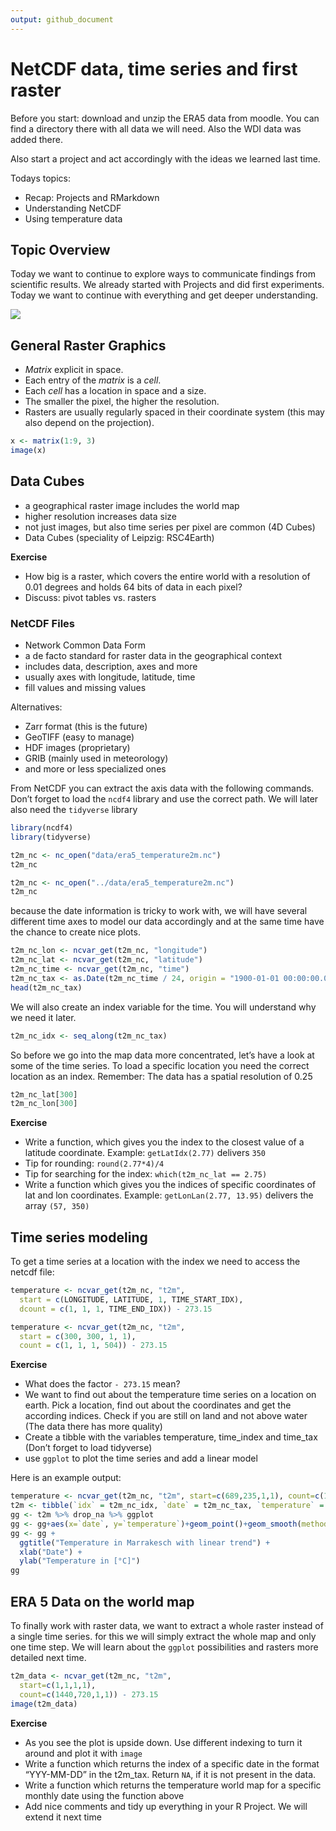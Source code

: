 ```yaml
---
output: github_document
---
```


# NetCDF data, time series and first raster

Before you start: download and unzip the ERA5 data from moodle. You can find a directory there with all data we will need. Also the WDI data was added there.

Also start a project and act accordingly with the ideas we learned last time.

Todays topics:

* Recap: Projects and RMarkdown
* Understanding NetCDF
* Using temperature data

## Topic Overview

Today we want to continue to explore ways to communicate findings from scientific results. We already started with Projects and did first experiments. Today we want to continue with everything and get deeper understanding.

![](data-science-explore.png)

## General Raster Graphics

* *Matrix* explicit in space.
* Each entry of the *matrix* is a *cell*.
* Each *cell* has a location in space and a size.
* The smaller the pixel, the higher the resolution.
* Rasters are usually regularly spaced in their coordinate system (this may also
  depend on the projection).

```r
x <- matrix(1:9, 3)
image(x)
```

## Data Cubes

* a geographical raster image includes the world map
* higher resolution increases data size
* not just images, but also time series per pixel are common (4D Cubes)
* Data Cubes (speciality of Leipzig: RSC4Earth)

**Exercise**

* How big is a raster, which covers the entire world with a resolution of 0.01 degrees and holds 64 bits of data in each pixel?
* Discuss: pivot tables vs. rasters

### NetCDF Files

* Network Common Data Form
* a de facto standard for raster data in the geographical context
* includes data, description, axes and more
* usually axes with longitude, latitude, time
* fill values and missing values

Alternatives:

* Zarr format (this is the future)
* GeoTIFF (easy to manage)
* HDF images (proprietary)
* GRIB (mainly used in meteorology)
* and more or less specialized ones

From NetCDF you can extract the axis data with the following commands. Don't forget to load the `ncdf4` library and use the correct path. We will later also need the `tidyverse` library

```r
library(ncdf4)
library(tidyverse)
```


```r
t2m_nc <- nc_open("data/era5_temperature2m.nc")
t2m_nc
```
```r
t2m_nc <- nc_open("../data/era5_temperature2m.nc")
t2m_nc
```

because the date information is tricky to work with, we will have several different time axes to model our data accordingly and at the same time have the chance to create nice plots.

```r
t2m_nc_lon <- ncvar_get(t2m_nc, "longitude")
t2m_nc_lat <- ncvar_get(t2m_nc, "latitude")
t2m_nc_time <- ncvar_get(t2m_nc, "time")
t2m_nc_tax <- as.Date(t2m_nc_time / 24, origin = "1900-01-01 00:00:00.0")
head(t2m_nc_tax)
```

We will also create an index variable for the time. You will understand why we need it later.

```r
t2m_nc_idx <- seq_along(t2m_nc_tax)
```

So before we go into the map data more concentrated, let's have a look at some of the time series. To load a specific location you need the correct location as an index. Remember: The data has a spatial resolution of 0.25

```r
t2m_nc_lat[300]
t2m_nc_lon[300]
```

**Exercise**

* Write a function, which gives you the index to the closest value of a latitude coordinate. Example: `getLatIdx(2.77)` delivers `350`
* Tip for rounding: `round(2.77*4)/4`
* Tip for searching for the index: `which(t2m_nc_lat == 2.75)`
* Write a function which gives you the indices of specific coordinates of lat and lon coordinates. Example: `getLonLan(2.77, 13.95)` delivers the array `(57, 350)`

## Time series modeling

To get a time series at a location with the index we need to access the netcdf file:

```r
temperature <- ncvar_get(t2m_nc, "t2m",
  start = c(LONGITUDE, LATITUDE, 1, TIME_START_IDX),
  dcount = c(1, 1, 1, TIME_END_IDX)) - 273.15
```
```r
temperature <- ncvar_get(t2m_nc, "t2m",
  start = c(300, 300, 1, 1),
  count = c(1, 1, 1, 504)) - 273.15
```

**Exercise**

* What does the factor `- 273.15` mean?
* We want to find out about the temperature time series on a location on earth. Pick a location, find out about the coordinates and get the according indices. Check if you are still on land and not above water (The data there has more quality)
* Create a tibble with the variables temperature, time_index and time_tax (Don't forget to load tidyverse)
* use `ggplot` to plot the time series and add a linear model

Here is an example output:

```r
temperature <- ncvar_get(t2m_nc, "t2m", start=c(689,235,1,1), count=c(1,1,1,504)) - 273.15
t2m <- tibble(`idx` = t2m_nc_idx, `date` = t2m_nc_tax, `temperature` = temperature)
gg <- t2m %>% drop_na %>% ggplot
gg <- gg+aes(x=`date`, y=`temperature`)+geom_point()+geom_smooth(method=lm)
gg <- gg +
  ggtitle("Temperature in Marrakesch with linear trend") +
  xlab("Date") +
  ylab("Temperature in [°C]")
gg
```

## ERA 5 Data on the world map

To finally work with raster data, we want to extract a whole raster instead of a single time series. for this we will simply extract the whole map and only one time step. We will learn about the `ggplot` possibilities and rasters more detailed next time.

```r
t2m_data <- ncvar_get(t2m_nc, "t2m",
  start=c(1,1,1,1),
  count=c(1440,720,1,1)) - 273.15
image(t2m_data)
```

**Exercise**

* As you see the plot is upside down. Use different indexing to turn it around and plot it with `image`
* Write a function which returns the index of a specific date in the format "YYY-MM-DD" in the t2m_tax. Return `NA`, if it is not present in the data.
* Write a function which returns the temperature world map for a specific monthly date using the function above
* Add nice comments and tidy up everything in your R Project. We will extend it next time
